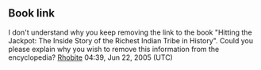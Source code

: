 <article id="2067641" title=User talk:Weantinock>
	<talkpage id="2067641" title="User talk:Weantinock">
{{User:Sam Spade/Welcome}}

== Book link ==
I don't understand why you keep removing the link to the book &quot;Hitting the Jackpot: The Inside Story of the Richest Indian Tribe in History&quot;. Could you please explain why you wish to remove this information from the encyclopedia? [[User:Rhobite|Rhobite]] 04:39, Jun 22, 2005 (UTC)
	</talkpage>
</article>